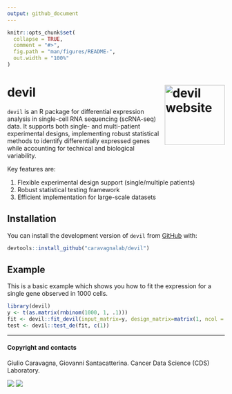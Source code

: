 ```yaml
---
output: github_document
---
```


<!-- README.md is generated from README.Rmd. Please edit that file -->
<!-- Use devtools::build_readme() to update the files -->

```r
knitr::opts_chunk$set(
  collapse = TRUE,
  comment = "#>",
  fig.path = "man/figures/README-",
  out.width = "100%"
)
```

# devil <a href="caravagnalab.github.io/rdevil"><img src="man/figures/logo.png" align="right" height="139" alt="devil website" /></a>

<!-- badges: start -->
<!-- badges: end -->

`devil` is an R package for differential expression analysis in single-cell RNA sequencing (scRNA-seq) data. It supports both single- and multi-patient experimental designs, implementing robust statistical methods to identify differentially expressed genes while accounting for technical and biological variability.

Key features are:

1.  Flexible experimental design support (single/multiple patients)
2.  Robust statistical testing framework
3.  Efficient implementation for large-scale datasets

## Installation

You can install the development version of `devil` from [GitHub](https://github.com/) with:

``` r
devtools::install_github("caravagnalab/devil")
```

## Example

This is a basic example which shows you how to fit the expression for a single gene observed in 1000 cells.

```r
library(devil)
y <- t(as.matrix(rnbinom(1000, 1, .1)))
fit <- devil::fit_devil(input_matrix=y, design_matrix=matrix(1, ncol = 1, nrow = 1000), verbose=T, size_factors=T, overdispersion = T)
test <- devil::test_de(fit, c(1))
```

-----
  
#### Copyright and contacts
  
Giulio Caravagna, Giovanni Santacatterina. Cancer Data Science (CDS) Laboratory.

[![](https://img.shields.io/badge/CDS%20Lab%20Github-caravagnalab-seagreen.svg)](https://github.com/caravagnalab/)
[![](https://img.shields.io/badge/CDS%20Lab%20webpage-https://www.caravagnalab.org/-red.svg)](https://www.caravagnalab.org/)
